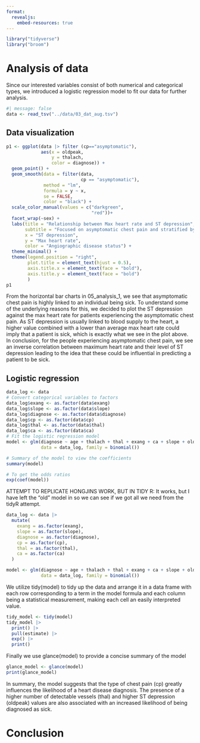 ```yaml
---
format:
  revealjs:
    embed-resources: true
---
```


```r
library("tidyverse")
library("broom")
```


# Analysis of data

Since our interested variables consist of both numerical and categorical types, we introduced a logistic regression model to fit our data for further analysis.

```r
#| message: false
data <- read_tsv("../data/03_dat_aug.tsv")
```

## Data visualization

```r
p1 <- ggplot(data |> filter (cp=="asymptomatic"), 
             aes(x = oldpeak, 
                 y = thalach, 
                 color = diagnose)) +
  geom_point() +
  geom_smooth(data = filter(data,
                            cp == "asymptomatic"), 
              method = "lm", 
              formula = y ~ x, 
              se = FALSE, 
              color = "black") +
  scale_color_manual(values = c("darkgreen", 
                                "red"))+
  facet_wrap(~sex) +
  labs(title = "Relationship between Max heart rate and ST depression",
       subtitle = "Focused on asymptomatic chest pain and stratified by sex",
       x = "ST depression",
       y = "Max heart rate",
       color = "Angiographic disease status") +
  theme_minimal() +
  theme(legend.position = "right",  
        plot.title = element_text(hjust = 0.5),  
        axis.title.x = element_text(face = "bold"), 
        axis.title.y = element_text(face = "bold")
        )
p1
```

From the horizontal bar charts in 05_analysis_1, we see that asymptomatic chest pain is highly linked to an individual being sick. To understand some of the underlying reasons for this, we decided to plot the ST depression against the max heart rate for patients experiencing the asymptomatic chest pain. As ST depression is usually linked to blood supply to the heart, a higher value combined with a lower than average max heart rate could imply that a patient is sick, which is exactly what we see in the plot above. In conclusion, for the people experiencing asymptomatic chest pain, we see an inverse correlation between maximum heart rate and their level of ST depression leading to the idea that these could be influential in predicting a patient to be sick.

## Logistic regression

```r
data_log <- data
# Convert categorical variables to factors
data_log$exang <- as.factor(data$exang)
data_log$slope <- as.factor(data$slope)
data_log$diagnose <- as.factor(data$diagnose)
data_log$cp <- as.factor(data$cp)
data_log$thal <- as.factor(data$thal)
data_log$ca <- as.factor(data$ca)
# Fit the logistic regression model
model <- glm(diagnose ~ age + thalach + thal + exang + ca + slope + oldpeak + cp, 
             data = data_log, family = binomial())

# Summary of the model to view the coefficients
summary(model)

# To get the odds ratios
exp(coef(model))
```

ATTEMPT TO REPLICATE HONGJINS WORK, BUT IN TIDY R:
It works, but I have left the "old" model in so we can see if we got all we need from the tidyR attempt.
```r
data_log <- data |> 
  mutate(
    exang = as.factor(exang),
    slope = as.factor(slope),
    diagnose = as.factor(diagnose),
    cp = as.factor(cp),
    thal = as.factor(thal),
    ca = as.factor(ca)
  )

model <- glm(diagnose ~ age + thalach + thal + exang + ca + slope + oldpeak + cp, 
             data = data_log, family = binomial())
```

We utilize tidy(model) to tidy up the data and arrange it in a data frame with each row corresponding to a term in the model formula and each column being a statistical measurement, making each cell an easily interpreted value.

```r
tidy_model <- tidy(model)
tidy_model |> 
  print() |> 
  pull(estimate) |> 
  exp() |> 
  print()
```

Finally we use glance(model) to provide a concise summary of the model

```r
glance_model <- glance(model)
print(glance_model)
```





In summary, the model suggests that the type of chest pain (cp) greatly influences the likelihood of a heart disease diagnosis. The presence of a higher number of detectable vessels (thal) and higher ST depression (oldpeak) values are also associated with an increased likelihood of being diagnosed as sick.

# Conclusion

